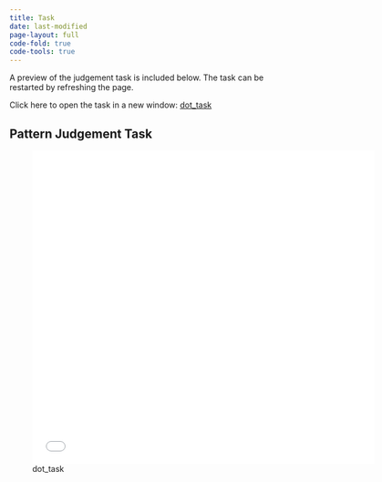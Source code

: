 ```yaml
---
title: Task
date: last-modified
page-layout: full
code-fold: true
code-tools: true
---
```





A preview of the judgement task is included below. The task can be restarted by refreshing the page.

Click here to open the task in a new window: [dot_task](/Task/index.html)

## Pattern Judgement Task
::: column-screen



![dot_task](/Task/index.html){width="600" height="550"}

::: 